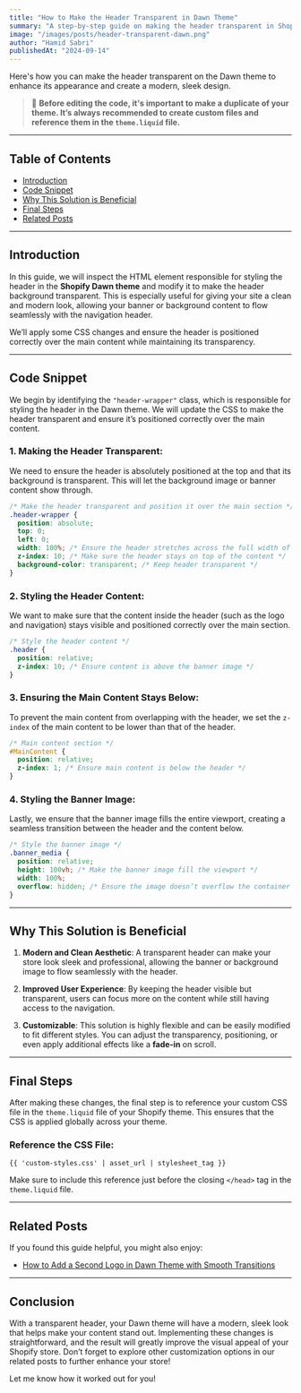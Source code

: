 ```yaml
---
title: "How to Make the Header Transparent in Dawn Theme"
summary: "A step-by-step guide on making the header transparent in Shopify's Dawn theme."
image: "/images/posts/header-transparent-dawn.png"
author: "Hamid Sabri"
publishedAt: "2024-09-14"
---
```


Here's how you can make the header transparent on the Dawn theme to enhance its appearance and create a modern, sleek design.

> 📘 **Before editing the code, it's important to make a duplicate of your theme. It’s always recommended to create custom files and reference them in the `theme.liquid` file.**

---

## Table of Contents
- [Introduction](#introduction)
- [Code Snippet](#code-snippet)
- [Why This Solution is Beneficial](#why-this-solution-is-beneficial)
- [Final Steps](#final-steps)
- [Related Posts](#related-posts)

---

## Introduction

In this guide, we will inspect the HTML element responsible for styling the header in the **Shopify Dawn theme** and modify it to make the header background transparent. This is especially useful for giving your site a clean and modern look, allowing your banner or background content to flow seamlessly with the navigation header.

We’ll apply some CSS changes and ensure the header is positioned correctly over the main content while maintaining its transparency.

---

## Code Snippet

We begin by identifying the `"header-wrapper"` class, which is responsible for styling the header in the Dawn theme. We will update the CSS to make the header transparent and ensure it’s positioned correctly over the main content.

### 1. **Making the Header Transparent**:
We need to ensure the header is absolutely positioned at the top and that its background is transparent. This will let the background image or banner content show through.

```css
/* Make the header transparent and position it over the main section */
.header-wrapper {
  position: absolute;
  top: 0;
  left: 0;
  width: 100%; /* Ensure the header stretches across the full width of the page */
  z-index: 10; /* Make sure the header stays on top of the content */
  background-color: transparent; /* Keep header transparent */
}
```

### 2. **Styling the Header Content**:
We want to make sure that the content inside the header (such as the logo and navigation) stays visible and positioned correctly over the main section.

```css
/* Style the header content */
.header {
  position: relative;
  z-index: 10; /* Ensure content is above the banner image */
}
```

### 3. **Ensuring the Main Content Stays Below**:
To prevent the main content from overlapping with the header, we set the `z-index` of the main content to be lower than that of the header.

```css
/* Main content section */
#MainContent {
  position: relative;
  z-index: 1; /* Ensure main content is below the header */
}
```

### 4. **Styling the Banner Image**:
Lastly, we ensure that the banner image fills the entire viewport, creating a seamless transition between the header and the content below.

```css
/* Style the banner image */
.banner_media {
  position: relative;
  height: 100vh; /* Make the banner image fill the viewport */
  width: 100%;
  overflow: hidden; /* Ensure the image doesn’t overflow the container */
}
```

---

## Why This Solution is Beneficial

1. **Modern and Clean Aesthetic**: A transparent header can make your store look sleek and professional, allowing the banner or background image to flow seamlessly with the header.
   
2. **Improved User Experience**: By keeping the header visible but transparent, users can focus more on the content while still having access to the navigation.

3. **Customizable**: This solution is highly flexible and can be easily modified to fit different styles. You can adjust the transparency, positioning, or even apply additional effects like a **fade-in** on scroll.

---

## Final Steps

After making these changes, the final step is to reference your custom CSS file in the `theme.liquid` file of your Shopify theme. This ensures that the CSS is applied globally across your theme.

### Reference the CSS File:

```liquid
{{ 'custom-styles.css' | asset_url | stylesheet_tag }}
```

Make sure to include this reference just before the closing `</head>` tag in the `theme.liquid` file.

---

## Related Posts

If you found this guide helpful, you might also enjoy:

- [How to Add a Second Logo in Dawn Theme with Smooth Transitions](/posts/logo-transition)

---

## Conclusion

With a transparent header, your Dawn theme will have a modern, sleek look that helps make your content stand out. Implementing these changes is straightforward, and the result will greatly improve the visual appeal of your Shopify store. Don’t forget to explore other customization options in our related posts to further enhance your store!

Let me know how it worked out for you!
